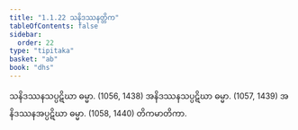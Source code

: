 ```yaml
---
title: "1.1.22 သနိဒဿနတ္တိက"
tableOfContents: false
sidebar:
  order: 22
type: "tipitaka"
basket: "ab"
book: "dhs"
---
```



<DynamicBreadcrumb />

<Division number="22" book="dhs" e="ch" v="29" p="3">

<Paragraph number="65" book="dhs">
သနိဒဿနသပ္ပဋိဃာ ဓမ္မာ. (<Emphasis>1056, 1438</Emphasis>)
</Paragraph>

<Paragraph number="66" book="dhs">
အနိဒဿနသပ္ပဋိဃာ ဓမ္မာ. (<Emphasis>1057, 1439</Emphasis>)
</Paragraph>

<Paragraph number="67" book="dhs">
အနိဒဿနအပ္ပဋိဃာ ဓမ္မာ. (<Emphasis>1058, 1440</Emphasis>)

</Paragraph>
</Division>

<Paragraph number="68" type="center" book="dhs">
တိကမာတိကာ.
</Paragraph>
